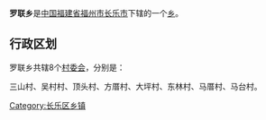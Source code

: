 {{中国乡级行政区
| 行政区全称 = 罗联乡
| 景观照片文件名 = 
| 景观照片描述 = 
| 汉语拼音 = 
| 通用拼音 = 
| 注音符號 = 
| 其它标音类型1 = 
| 其它标音1 = 
| 其它标音类型2 = 
| 其它标音2 = 
| 其它语言类型1 = 
| 其它语言地名1 = 
| 其它语言类型2 = 
| 其它语言地名2 = 
| 上级行政区 = [[福建省|福建省]][[福州市|福州市]][[长乐市|长乐市]]
| 行政区类别 = [[乡|乡]]
| 行政区划代码 = 
| 地理坐标 = 
| 总面积 = 
| 户籍人口 = 
| 户籍人口年份 = 
| 常住人口 = 
| 常住人口年份 = 
| 人口密度 = 
| 行政区划 = 
| 官方网站 = 
| 政府驻地 = 
| 邮政编码 = 
| 毗邻行政区 = 
| 位置图文件名 = 
| 位置图描述 = 
}}
'''罗联乡'''是[[中华人民共和国|中国]][[福建省|福建省]][[福州市|福州市]][[长乐市|长乐市]]下辖的一个[[乡|乡]]。

== 行政区划 ==

罗联乡共辖8个[[村委会|村委会]]，分别是：

三山村、吴村村、顶头村、方厝村、大坪村、东林村、马厝村、马台村。

{{长乐市行政区划}}
{{福建小作品}}

[[Category:长乐区乡镇|Category:长乐区乡镇]]